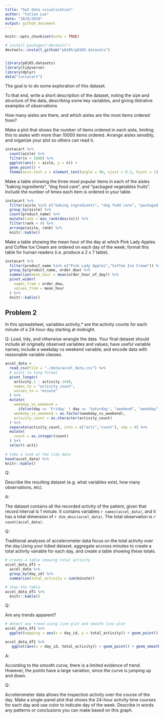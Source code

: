 ```yaml
---
title: "hw3 data visualization"
author: "Yutian Luo"
date: "10/6/2020"
output: github_document
---
```


```r
knitr::opts_chunk$set(echo = TRUE)
```


```r
# install.packages("devtools")
devtools::install_github("p8105/p8105.datasets")


library(p8105.datasets)
library(tidyverse)
library(dplyr)
data("instacart")
```


The goal is to do some exploration of this dataset. 

To that end, write a short description of the dataset, 
noting the size and structure of the data, 
describing some key variables, 
and giving illstrative examples of observations





How many aisles are there, and which aisles are the most items ordered from?

Make a plot that shows the number of items ordered in each aisle, limiting this to aisles with more than 10000 items ordered. Arrange aisles sensibly, and organize your plot so others can read it.

```r
instacart %>% 
  count(aisle) %>% 
  filter(n > 1000) %>% 
  ggplot(aes(x = aisle, y = n)) + 
  geom_point() +
  theme(axis.text.x = element_text(angle = 90, vjust = 0.5, hjust = 1))
```




Make a table showing the three most popular items in each of the aisles “baking ingredients”, “dog food care”, and “packaged vegetables fruits”. Include the number of times each item is ordered in your table.

```r
instacart %>% 
  filter(aisle %in% c("baking ingredients", "dog fodd care", "packaged vegetables fruits")) %>% 
  group_by(aisle) %>% 
  count(product_name) %>% 
  mutate(rank = min_rank(desc(n))) %>% 
  filter(rank < 4) %>% 
  arrange(aisle, rank) %>% 
  knitr::kable()

```


Make a table showing the mean hour of the day at which Pink Lady Apples and Coffee Ice Cream are ordered on each day of the week; format this table for human readers (i.e. produce a 2 x 7 table).

```r
instacart %>% 
  filter(product_name %in% c("Pink Lady Apples","Coffee Ice Cream")) %>% 
  group_by(product_name, order_dow) %>% 
  summarize(mean_hour = mean(order_hour_of_day)) %>% 
  pivot_wider(
    names_from = order_dow,
    values_from = mean_hour
  ) %>% 
  knitr::kable()
```









## Problem 2

In this spreadsheet, variables activity.* are the activity counts for each minute of a 24-hour day starting at midnight.

Q:
Load, tidy, and otherwise wrangle the data. 
Your final dataset should include all originally observed variables and values; 
have useful variable names; 
include a weekday vs weekend variable; 
and encode data with reasonable variable classes. 

```r
accel_data = 
  read_csv(file = "./data/accel_data.csv") %>% 
  # pivot to long format
  pivot_longer(
    activity.1 : activity.1440,
    names_to = "activity_count",
    values_to = "minute"
  ) %>% 
  mutate(
    weekday_vs_weekend = 
      ifelse(day == 'Friday' | day == 'Saturday', "weekend", "weekday"),
    weekday_vs_weekend = as.factor(weekday_vs_weekend),
    activity_count = as.character(activity_count)
  ) %>%
  separate(activity_count, into = c("acti","count"), sep = 9) %>% 
  mutate(
    count = as.integer(count)
  ) %>% 
  select(-acti)
  
# take a look at the tidy data
head(accel_data) %>% 
knitr::kable()
```

Q:

Describe the resulting dataset (e.g. what variables exist, how many observations, etc).

A:

The dataset contains all the recorded activity of the patient, given that record interval is 1 minute. It contains variables `r names(accel_data)`, and it has a total dimension of `r dim_desc(accel_data)`. The total observation is `r count(accel_data)`.


Q:

Traditional analyses of accelerometer data focus on the total activity over the day.Using your tidied dataset, aggregate accross minutes to create a total activity variable for each day, 
and create a table showing these totals. 

```r
# create a table showing total activity
accel_data_df1 =
  accel_data %>% 
  group_by(day_id) %>% 
  summarize(total_activity = sum(minute))

# show the table
accel_data_df1 %>% 
  knitr::kable()
```


Q:

Are any trends apparent?

```r
# detect any trend using line plot and smooth line plot
accel_data_df1 %>% 
  ggplot(mapping = aes(x = day_id, y = total_activity)) + geom_point() + geom_line()

accel_data_df1 %>% 
   ggplot(aes(x = day_id, total_activity)) + geom_point() + geom_smooth()
```


A:

According to the smooth curve, there is a limited evidence of trend. However, the points have a large variation, since the curve is jumping up and down.


Q:

Accelerometer data allows the inspection activity over the course of the day. Make a single-panel plot that shows the 24-hour activity time courses for each day and use color to indicate day of the week. 
Describe in words any patterns or conclusions you can make based on this graph.

```r

```















